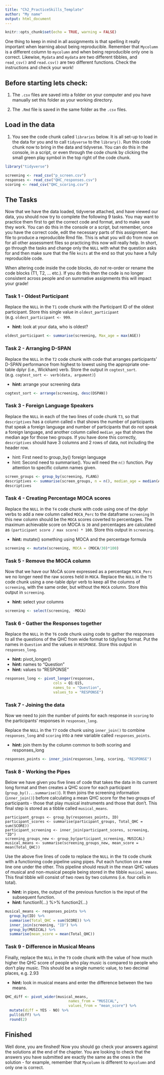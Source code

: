 ```yaml
---
title: "Ch2_PracticeSkills_Template"
author: "My name"
output: html_document
---
```


```r
knitr::opts_chunk$set(echo = TRUE, warning = FALSE)
```

One thing to keep in mind in all assignments is that spelling it really important when learning about being reproducible. Remember that `Mycolumn` is a different column to `mycolumn` and when being reproducible only one is correct. Likewise, `Mydata` and `mydata` are two different tibbles, and `read_csv()` and `read.csv()` are two different functions. Check the instructions and check your work!

## Before starting lets check:

1. The `.csv` files are saved into a folder on your computer and you have manually set this folder as your working directory. 

2. The `.Rmd` file is saved in the same folder as the `.csv` files.

## Load in the data

1. You see the code chunk called `libraries` below. It is all set-up to load in the data for you and to call `tidyverse` to the `library()`. Run this code chunk now to bring in the data and tidyverse. You can do this in the console, in a script, or even through the code chunk by clicking the small green play symbol in the top right of the code chunk.

```r
library("tidyverse")

screening <- read_csv("p_screen.csv")
responses <- read_csv("QHC_responses.csv")
scoring <- read_csv("QHC_scoring.csv")
```

## The Tasks

Now that we have the data loaded, tidyverse attached, and have viewed our data, you should now try to complete the following 9 tasks. You may want to practice them first to get the correct code and format, and to make sure they work. You can do this in the console or a script, but remember, once you have the correct code, edit the necessary parts of this assignment `.Rmd` file to produce a reproducible Rmd file. This is what you will do from now on for all other assessment files so practicing this now will really help. In short, go through the tasks and change only the `NULL` with what the question asks for and then make sure that the file `knits` at the end so that you have a fully reproducible code.

When altering code inside the code blocks, *do not* re-order or rename the code blocks (T1, T2, ... etc.).  If you do this then the code is no longer consistent across people and on summative assignments this will impact your grade!

### Task 1 - Oldest Participant

Replace the `NULL` in the `T1` code chunk with the Participant ID of the oldest participant. Store this single value in `oldest_participant` (e.g. `oldest_participant <- 999`.

* **hint:** look at your data, who is oldest?

```r
oldest_participant <- summarise(screening, Max_age = max(AGE))

```

### Task 2 - Arranging D-SPAN

Replace the `NULL` in the `T2` code chunk with code that arranges participants' D-SPAN performance from highest to lowest using the appropriate one-table dplyr (i.e., Wickham) verb. Store the output in `cogtest_sort`. (e.g. `cogtest_sort <- verb(data, argument)`)

* **hint:** arrange your screening data

```r
cogtest_sort <- arrange(screening, desc(DSPAN))

```

### Task 3 - Foreign Language Speakers

Replace the `NULL` in each of the two lines of code chunk `T3`, so that `descriptives` has a column called `n` that shows the number of participants that speak a foreign language and number of participants that do not speak a foreign language, and another column called `median_age` that shows the median age for those two groups. If you have done this correctly, `descriptives` should have 3 columns and 2 rows of data, not including the header row.

* hint: First need to group_by() foreign language
* hint: Second need to summarise(). You will need the `n()` function. Pay attention to specific column names given.

```r
screen_groups <- group_by(screening, FLANG)
descriptives <- summarise(screen_groups, n = n(), median_age = median(AGE))
descriptives
```

### Task 4 - Creating Percentage MOCA scores

Replace the `NULL` in the `T4` code chunk with code using one of the dplyr verbs to add a new column called `MOCA_Perc` to the dataframe `screening` In this new column should be the `MOCA` scores coverted to percentages. The maximum achievable score on MOCA is `30` and percentages are calculated as `(participant score / max score) * 100`. Store this output in `screening`.

* **hint:** mutate() something using MOCA and the percentage formula

```r
screening <- mutate(screening, MOCA = (MOCA/30)*100)
```

### Task 5 - Remove the MOCA column

Now that we have our MoCA score expressed as a percentage `MOCA_Perc` we no longer need the raw scores held in `MOCA`. Replace the `NULL` in the `T5` code chunk using a one-table dplyr verb to keep all the columns of `screening`, with the same order, but without the `MOCA` column. Store this output in `screening`.

* **hint:** select your columns

```r
screening <- select(screening, -MOCA)
```

### Task 6 - Gather the Responses together

Replace the `NULL` in the `T6` code chunk using code to gather the responses to all the questions of the QHC from wide format to tidy/long format. Put the names in `Question` and the values in `RESPONSE`. Store this output in `responses_long`.

* **hint:** pivot_longer()
* **hint:** names to "Question"
* **hint:** values to "RESPONSE"

```r
responses_long <- pivot_longer(responses,
                      cols = Q1:Q15,
                      names_to = "Question",
                      values_to = "RESPONSE") 
```

### Task 7 - Joining the data

Now we need to join the number of points for each response in `scoring` to the participants' responses in `responses_long`. 

Replace the `NULL` in the `T7` code chunk using `inner_join()` to combine `responses_long` and `scoring` into a new variable called `responses_points`. 

* **hint:** join them by the column common to both scoring and responses_long

```r
responses_points <- inner_join(responses_long, scoring, "RESPONSE")
```

### Task 8 - Working the Pipes

Below we have given you five lines of code that takes the data in its current long format and then creates a QHC score for each participant (`group_by()...summarise()`). It then joins the screening information (`inner_join()`) before calculating a mean QHC score for the two groups of participants - those that play musical instruments and those that don't. This final step is stored as a tibble called `musical_means`.  

```
participant_groups <- group_by(responses_points, ID)
participant_scores <- summarise(participant_groups, Total_QHC = sum(SCORE))
participant_screening <- inner_join(participant_scores, screening, "ID")
screening_groups_new <- group_by(participant_screening, MUSICAL)
musical_means <- summarise(screening_groups_new, mean_score = mean(Total_QHC))
```

Use the above five lines of code to replace the `NULL` in the `T8` code chunk with a functioning code pipeline using pipes. Put each function on a new line one under the other. This pipeline should result in the mean QHC values of musical and non-musical people being stored in the tibble `musical_means`. This final tibble will consist of two rows by two columns (i.e. four cells in total).  

* **hint:** in pipes, the output of the previous function is the input of the subsequent function.
* **hint:** function1(...) %>% function2(...)

```r
musical_means <- responses_points %>%
  group_by(ID) %>% 
  summarise(Total_QHC = sum(SCORE)) %>%
  inner_join(screening, "ID") %>%
  group_by(MUSICAL) %>%
  summarise(mean_score = mean(Total_QHC))
```

### Task 9 - Difference in Musical Means

Finally, replace the `NULL` in the `T9` code chunk with the value of how much higher the QHC score of people who play music is compared to people who don't play music. This should be a single numeric value, to two decimal places, e.g. 2.93

* **hint:** look in musical means and enter the difference between the two means.

```r
QHC_diff <- pivot_wider(musical_means, 
                             names_from = "MUSICAL", 
                             values_from = "mean_score") %>% 
  mutate(diff = YES - NO) %>% 
  pull(diff) %>% 
  round(2)
```

## Finished

Well done, you are finshed! Now you should go check your answers against the solutions at the end of the chapter. You are looking to check that the answers you have submitted are exactly the same as the ones in the solution - for example, remember that `Mycolumn` is different to `mycolumn` and only one is correct.